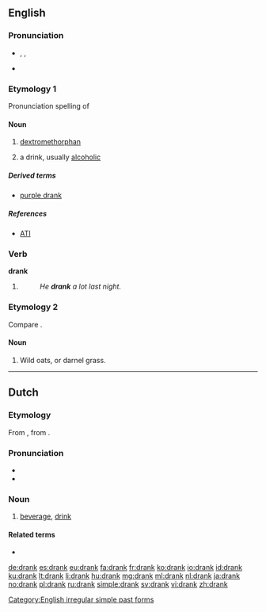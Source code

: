 ==English==

===Pronunciation===
* {{enPR|drăngk}}, {{IPA|/dræŋk/}}, {{X-SAMPA|/dr{Nk/}}
* {{audio|en-us-drank.ogg|Audio (US)}}

===Etymology 1===
Pronunciation spelling of {{term|drink#Noun|drink}}

====Noun====
{{en-noun|s|-}}

# {{slang}} [[dextromethorphan]]
# {{slang}} a drink, usually [[alcoholic]]

=====Derived terms=====
* [[purple drank]]

=====References=====
*[http://www.abovetheinfluence.com/facts/drugsdxm ATI]

===Verb===
'''drank'''

# {{simple past of|drink}}
#: ''He '''drank''' a lot last night.''

===Etymology 2===
Compare {{term|drake|lang=en}}.

====Noun====
{{en-noun|?}}

# {{UK|dialect}} Wild oats, or darnel grass.
#: {{rfquotek|Halliwell}}

{{Webster 1913}}

[[Category:English irregular simple past forms]]

----

==Dutch==

===Etymology===
From {{etyl|odt|nl}} {{recons|drank|lang=odt}}, from {{etyl|gem-pro|nl}} {{recons|drankiz|lang=gem-pro}}.

===Pronunciation===
* {{rhymes|ɑŋk|lang=nl}}
* {{audio|Nl-drank.ogg|audio}}

===Noun===
{{nl-noun|m|dranken|drankje}}

# [[beverage]], [[drink]]

====Related terms====
* {{l|nl|drinken}}

[[de:drank]]
[[es:drank]]
[[eu:drank]]
[[fa:drank]]
[[fr:drank]]
[[ko:drank]]
[[io:drank]]
[[id:drank]]
[[ku:drank]]
[[lt:drank]]
[[li:drank]]
[[hu:drank]]
[[mg:drank]]
[[ml:drank]]
[[nl:drank]]
[[ja:drank]]
[[no:drank]]
[[pl:drank]]
[[ru:drank]]
[[simple:drank]]
[[sv:drank]]
[[vi:drank]]
[[zh:drank]]